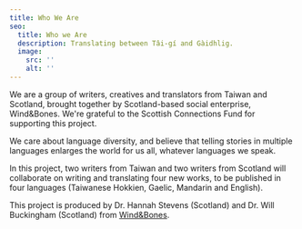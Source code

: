 ```yaml
---
title: Who We Are
seo:
  title: Who we Are
  description: Translating between Tâi-gí and Gàidhlig.
  image:
    src: ''
    alt: ''
---
```




We are a group of writers, creatives and translators from Taiwan and Scotland, brought together by Scotland-based social enterprise, Wind&Bones. We're grateful to the Scottish Connections Fund for supporting this project.

We care about language diversity, and believe that telling stories in multiple languages enlarges the world for us all, whatever languages we speak.

In this project, two writers from Taiwan and two writers from Scotland will collaborate on writing and translating four new works, to be published in four languages (Taiwanese Hokkien, Gaelic, Mandarin and English).

This project is produced by Dr. Hannah Stevens (Scotland) and Dr. Will Buckingham (Scotland) from [Wind&Bones](https://www.windandbones.com).

<Team></Team>

<Order />
